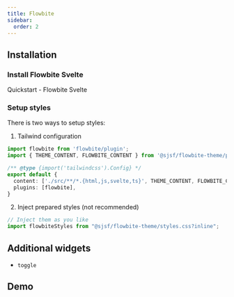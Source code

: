 ```yaml
---
title: Flowbite
sidebar:
  order: 2
---
```





## Installation

<Npm pkg="@sjsf/flowbite-theme@next" />

### Install Flowbite Svelte

<LinkButton href="https://flowbite-svelte.com/docs/pages/quickstart" variant='secondary' target="_blank" icon="external" >
  Quickstart - Flowbite Svelte
</LinkButton>

### Setup styles

There is two ways to setup styles:

1. Tailwind configuration

```typescript
import flowbite from 'flowbite/plugin';
import { THEME_CONTENT, FLOWBITE_CONTENT } from '@sjsf/flowbite-theme/preset'

/** @type {import('tailwindcss').Config} */
export default {
  content: ['./src/**/*.{html,js,svelte,ts}', THEME_CONTENT, FLOWBITE_CONTENT],
  plugins: [flowbite],
}
```

2. Inject prepared styles (not recommended)

```typescript
// Inject them as you like
import flowbiteStyles from "@sjsf/flowbite-theme/styles.css?inline";
```

## Additional widgets

- `toggle`

## Demo

<Tabs>
<TabItem label="Form.svelte">
  <Code code={flowbiteThemeCode} lang="svelte" />
</TabItem>
<TabItem label="_demo-schema.ts">
  <Code code={demoSchemaCode} lang="typescript" />
</TabItem>
</Tabs>

<Card>
  <FlowbiteTheme />
</Card>
